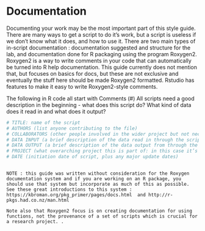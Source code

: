 # Documentation

Documenting your work may be the most important part of this style guide.  
There are many ways to get a script to do it's work, but a script is useless if we don't know what it does, and how to use it.    There are two main types of in-script documentation : documentation suggested and structure for the lab, and documentation done for R packaging using the program Roxygen2.     Roxygen2 is a way to write comments in your code that can automatically be turned into R help documentation.    This guide currently does not mention that, but focuses on basics for docs, but these are not exclusive and eventually the stuff here should be made Roxygen2 formatted.    Rstudio has features to make it easy to write Roxygen2-style comments.  

The following in R code all start with Comments (#) 
    All scripts need a good description in the beginning - what does this script do? What kind of data does it read in and what does it output?

```r
# TITLE: name of the script
# AUTHORS (list anyone contributing to the file)
# COLLABORATORS (other people involved in the wider project but not necessarily on the script)
# DATA INPUT (a brief description of the data read in through the script, including what format it’s in)
# DATA OUTPUT (a brief description of the data output from through the script, including what format it’s in)
# PROJECT (what overarching project this is part of: in this case it’s Frugivoria)
# DATE (initiation date of script, plus any major update dates)
 
```   
    NOTE : this guide was written without consideration for the Roxygen documentation system and if you are working on an R package, you should use that system but incorporate as much of this as possible.   See these great introductions to this system : https://kbroman.org/pkg_primer/pages/docs.html  and http://r-pkgs.had.co.nz/man.html
    
    Note also that Roxygen2 focus is on creating documentation for using functions, not the provenance of a set of scripts which is crucial for a research project. .   
    